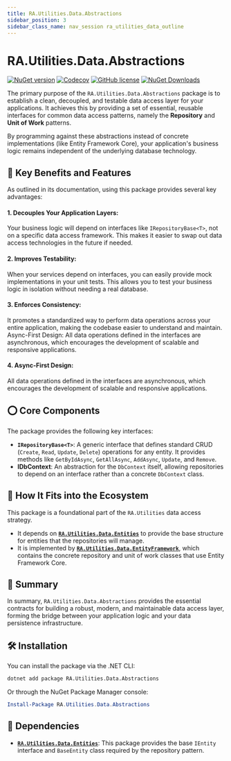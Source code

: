 ```yaml
---
title: RA.Utilities.Data.Abstractions
sidebar_position: 3
sidebar_class_name: nav_session ra_utilities_data_outline
---
```



<p align="center">
<LogoSvg width={'15rem'} height={'15rem'} />
</p>


# RA.Utilities.Data.Abstractions

[![NuGet version](https://img.shields.io/nuget/v/RA.Utilities.Data.Abstractions.svg)](https://www.nuget.org/packages/RA.Utilities.Data.Abstractions/)
[![Codecov](https://codecov.io/github/RedonAlla/RA.Utilities/graph/badge.svg)](https://codecov.io/github/RedonAlla/RA.Utilities)
[![GitHub license](https://img.shields.io/github/license/RedonAlla/RA.Utilities)](https://github.com/RedonAlla/RA.Utilities/blob/main/LICENSE)
[![NuGet Downloads](https://img.shields.io/nuget/dt/RA.Utilities.Data.Abstractions.svg)](https://www.nuget.org/packages/RA.Utilities.Data.Abstractions/)

The primary purpose of the `RA.Utilities.Data.Abstractions` package is to establish a clean,
decoupled, and testable data access layer for your applications.
It achieves this by providing a set of essential,
reusable interfaces for common data access patterns, namely the **Repository** and **Unit of Work** patterns.

By programming against these abstractions instead of concrete implementations (like Entity Framework Core),
your application's business logic remains independent of the underlying database technology.

## 🔑 Key Benefits and Features
As outlined in its documentation, using this package provides several key advantages:

#### 1. Decouples Your Application Layers:
Your business logic will depend on interfaces like `IRepositoryBase<T>`, not on a specific data access framework.
This makes it easier to swap out data access technologies in the future if needed.

#### 2. Improves Testability:
When your services depend on interfaces, you can easily provide mock implementations in your unit tests.
This allows you to test your business logic in isolation without needing a real database.

#### 3. Enforces Consistency:
It promotes a standardized way to perform data operations across your entire application, making the codebase easier to understand and maintain.
Async-First Design: All data operations defined in the interfaces are asynchronous, which encourages the development of scalable and responsive applications.

#### 4. Async-First Design:
All data operations defined in the interfaces are asynchronous, which encourages the development of scalable and responsive applications.


## ⭕️ Core Components
The package provides the following key interfaces:

* **`IRepositoryBase<T>`**:
A generic interface that defines standard CRUD (`Create`, `Read`, `Update`, `Delete`) operations for any entity.
It provides methods like `GetByIdAsync`, `GetAllAsync`, `AddAsync`, `Update`, and `Remove`.
* **IDbContext**: An abstraction for the `DbContext` itself, allowing repositories to depend on an interface rather than a concrete `DbContext` class.

## 🧩 How It Fits into the Ecosystem
This package is a foundational part of the `RA.Utilities` data access strategy.

  * It depends on **[`RA.Utilities.Data.Entities`](../Entities/index.mdx)** to provide the base structure for entities that the repositories will manage.
  * It is implemented by **[`RA.Utilities.Data.EntityFramework`](../EntityFramework/index.mdx)**, which contains the concrete repository and unit of work classes that use Entity Framework Core.


## 🧠 Summary

In summary, `RA.Utilities.Data.Abstractions` provides the essential contracts for building a robust, modern, and maintainable data access layer, forming the bridge between your application logic and your data persistence infrastructure.

## 🛠️ Installation

You can install the package via the .NET CLI:

```bash
dotnet add package RA.Utilities.Data.Abstractions
```

Or through the NuGet Package Manager console:

```powershell
Install-Package RA.Utilities.Data.Abstractions
```

## 🔗 Dependencies

-   **[`RA.Utilities.Data.Entities`](../Entities/index.mdx)**:
This package provides the base `IEntity` interface and `BaseEntity` class required by the repository pattern.

<br />
<br />

<DocCardList />
